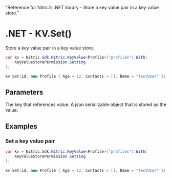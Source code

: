   "Reference for Nitric's .NET library - Store a key value pair in a key value store."

# .NET - KV.Set()

Store a key value pair in a key value store.

```csharp
var kv = Nitric.Sdk.Nitric.KeyValue<Profile>("profiles").With(
    KeyValueStorePermission.Setting
);

kv.Set(id, new Profile { Age = 12, Contacts = [], Name = "TestUser" });
```

## Parameters

<Properties>
  <Property name="key" required type="string">
    The key that references value.
  </Property>
  <Property name="value" required type="object">
    A json serializable object that is stored as the value.
  </Property>
</Properties>

## Examples

### Set a key value pair

```csharp
var kv = Nitric.Sdk.Nitric.KeyValue<Profile>("profiles").With(
    KeyValueStorePermission.Setting
);

kv.Set(id, new Profile { Age = 12, Contacts = [], Name = "TestUser" });
```
